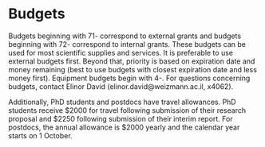 # Budgets {#budgets}

Budgets beginning with 71- correspond to external grants and budgets beginning with 72- correspond to internal grants. These budgets can be used for most scientific supplies and services. It is preferable to use external budgets first. Beyond that, priority is based on expiration date and money remaining (best to use budgets with closest expiration date and less money first). Equipment budgets begin with 4-. For questions concerning budgets, contact Elinor David (elinor.david@weizmann.ac.il, x4062). 

Additionally, PhD students and postdocs have travel allowances. PhD students receive \$2000 for travel following submission of their research proposal and \$2250 following submission of their interim report. For postdocs, the annual allowance is \$2000 yearly and the calendar year starts on 1 October.
